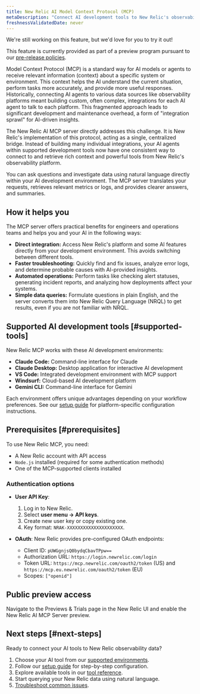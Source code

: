 ```yaml
---
title: New Relic AI Model Context Protocol (MCP)
metaDescription: "Connect AI development tools to New Relic's observability platform through a standardized protocol for seamless data access and intelligent insights."
freshnessValidatedDate: never
---
```


<Callout title="preview">
  We're still working on this feature, but we'd love for you to try it out!

  This feature is currently provided as part of a preview program pursuant to our [pre-release policies](/docs/licenses/license-information/referenced-policies/new-relic-pre-release-policy).
</Callout>

Model Context Protocol (MCP) is a standard way for AI models or agents to receive relevant information (context) about a specific system or environment. This context helps the AI understand the current situation, perform tasks more accurately, and provide more useful responses.
Historically, connecting AI agents to various data sources like observability platforms meant building custom, often complex, integrations for each AI agent to talk to each platform. This fragmented approach leads to significant development and maintenance overhead, a form of "integration sprawl" for AI-driven insights.

The New Relic AI MCP server directly addresses this challenge. It is New Relic's implementation of this protocol, acting as a single, centralized bridge. Instead of building many individual integrations, your AI agents within supported development tools now have one consistent way to connect to and retrieve rich context and powerful tools from New Relic's observability platform.

You can ask questions and investigate data using natural language directly within your AI development environment. The MCP server translates your requests, retrieves relevant metrics or logs, and provides clearer answers, and summaries.

## How it helps you
The MCP server offers practical benefits for engineers and operations teams and helps you and your AI in the following ways:

- **Direct integration:** Access New Relic's platform and some AI features directly from your development environment. This avoids switching between different tools.
- **Faster troubleshooting:** Quickly find and fix issues, analyze error logs, and determine probable causes with AI-provided insights.
- **Automated operations:** Perform tasks like checking alert statuses, generating incident reports, and analyzing how deployments affect your systems.
- **Simple data queries:** Formulate questions in plain English, and the server converts them into New Relic Query Language (NRQL) to get results, even if you are not familiar with NRQL.

## Supported AI development tools [#supported-tools]

New Relic MCP works with these AI development environments:

- **Claude Code:** Command-line interface for Claude
- **Claude Desktop:** Desktop application for interactive AI development
- **VS Code:** Integrated development environment with MCP support
- **Windsurf:** Cloud-based AI development platform
- **Gemini CLI:** Command-line interface for Gemini

Each environment offers unique advantages depending on your workflow preferences. See our [setup guide](/docs/agentic-ai/mcp/setup) for platform-specific configuration instructions.

## Prerequisites [#prerequisites]

To use New Relic MCP, you need:

- A New Relic account with API access
- `Node.js` installed (required for some authentication methods)
- One of the MCP-supported clients installed

### Authentication options

- **User API Key**:
  1. Log in to New Relic.
  2. Select **user menu -> API keys**.
  3. Create new user key or copy existing one.
  4. Key format: `NRAK-XXXXXXXXXXXXXXXXXXXXX`.

- **OAuth**: New Relic provides pre-configured OAuth endpoints:
  - Client ID: `pUWGgnjsQ0bydqCbavTPpw==`
  - Authorization URL: `https://login.newrelic.com/login`
  - Token URL: `https://mcp.newrelic.com/oauth2/token` (US) and `https://mcp.eu.newrelic.com/oauth2/token` (EU)
  - Scopes: `["openid"]`

## Public preview access
Navigate to the Previews & Trials page in the New Relic UI and enable the New Relic AI MCP Server preview.

## Next steps [#next-steps]

Ready to connect your AI tools to New Relic observability data?

1. Choose your AI tool from our [supported environments](#supported-tools).
2. Follow our [setup guide](/docs/agentic-ai/mcp/setup) for step-by-step configuration.
3. Explore available tools in our [tool reference](/docs/agentic-ai/mcp/tool-reference).
4. Start querying your New Relic data using natural language.
5. [Troubleshoot common issues](/docs/agentic-ai/mcp/troubleshoot).

